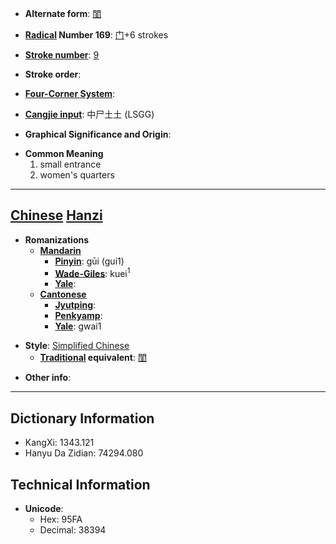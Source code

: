 * '''Alternate form''': [[閨]]

* '''[[Wiktionary:Chinese radical index| Radical]] Number 169''': [[Wiktionary:Chinese radical index 门|门]]+6 strokes

* '''[[Wiktionary:Chinese total strokes index|Stroke number]]''': [[Wiktionary:Chinese total strokes index 9|9]]

* '''Stroke order''': 

* '''[[Wiktionary:Chinese four corner index|Four-Corner System]]''': 

* '''[[Wiktionary:Chinese Cangjie index|Cangjie input]]''': 中尸土土 (LSGG)

* '''Graphical Significance and Origin''': 

* '''Common Meaning'''
*#small entrance
*# women's quarters


----

== [[Chinese]] [[Hanzi]] ==

* '''Romanizations'''
** '''[[Mandarin]]'''
*** '''[[Pinyin]]''': gūi (gui1)
*** '''[[Wade-Giles]]''': kuei<sup>1</sup>
*** '''[[Yale]]''': 
** '''[[Cantonese]]'''
*** '''[[Jyutping]]''':
*** '''[[Penkyamp]]''': 
*** '''[[Yale]]''': gwai1

* '''Style''': [[Simplified Chinese]] 
** '''[[Traditional Chinese|Traditional]] equivalent''': [[閨]]

* '''Other info''': 

----

== Dictionary Information ==

* KangXi: 1343.121
* Hanyu Da Zidian: 74294.080

== Technical Information ==

* '''Unicode''':
** Hex: 95FA
** Decimal: 38394
